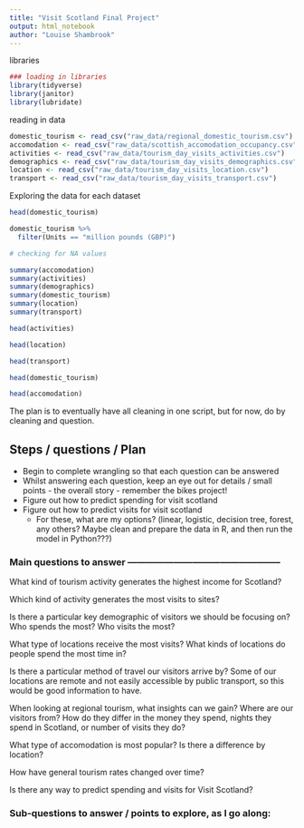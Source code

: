 ```yaml
---
title: "Visit Scotland Final Project"
output: html_notebook
author: "Louise Shambrook"
---
```


libraries
```r
### loading in libraries
library(tidyverse)
library(janitor)
library(lubridate)

```

reading in data
```r
domestic_tourism <- read_csv("raw_data/regional_domestic_tourism.csv")
accomodation <- read_csv("raw_data/scottish_accomodation_occupancy.csv")
activities <- read_csv("raw_data/tourism_day_visits_activities.csv")
demographics <- read_csv("raw_data/tourism_day_visits_demographics.csv")
location <- read_csv("raw_data/tourism_day_visits_location.csv")
transport <- read_csv("raw_data/tourism_day_visits_transport.csv")

```

Exploring the data for each dataset
```r
head(domestic_tourism)

domestic_tourism %>%
  filter(Units == "million pounds (GBP)")

# checking for NA values

summary(accomodation)
summary(activities)
summary(demographics)
summary(domestic_tourism)
summary(location)
summary(transport)

head(activities)

head(location)

head(transport)

head(domestic_tourism)

head(accomodation)

```




The plan is to eventually have all cleaning in one script, but for now, do by cleaning and question.

## Steps / questions / Plan


- Begin to complete wrangling so that each question can be answered
- Whilst answering each question, keep an eye out for details / small points - the overall story - remember the bikes project!
- Figure out how to predict spending for visit scotland
- Figure out how to predict visits for visit scotland
    - For these, what are my options? (linear, logistic, decision tree, forest, any others? Maybe clean and prepare the data in R, and then run the model in Python???)


### Main questions to answer --------------------------------------------------

What kind of tourism activity generates the highest income for Scotland?

Which kind of activity generates the most visits to sites?

Is there a particular key demographic of visitors we should be focusing on? Who spends the most? Who visits the most?

What type of locations receive the most visits? What kinds of locations do people spend the most time in?

Is there a particular method of travel our visitors arrive by? Some of our locations are remote and not easily accessible by public transport, so this would be good information to have.

When looking at regional tourism, what insights can we gain? Where are our visitors from? How do they differ in the money they spend, nights they spend in Scotland, or number of visits they do?

What type of accomodation is most popular? Is there a difference by location?

How have general tourism rates changed over time?

Is there any way to predict spending and visits for Visit Scotland?


### Sub-questions to answer / points to explore, as I go along: